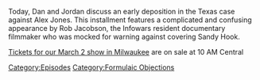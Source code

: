 {{DEFAULTSORT:
    #_EPISODE_0768:Formulaic Objections Part 14
}}{{Episode
    | title           = Formulaic Objections Part 14
    | caption         = Listen to this episode on [https://knowledgefight.libsyn.com/768-formulaic-objections-part-14 Libsyn] [https://open.spotify.com/episode/4nXfcQlo4jRgwfuqJhsxe1 Spotify], Read the [[Transcript/768: Formulaic Objections Part 14|Unofficial Transcript]], View discussion on [https://reddit.com/10f05pj Reddit]
    | episodeNumber   = 768
    | length          = 01:48:15
    | airDate         = January 18, 2023
    | episodeType     = [[:Category:Formulaic Objections|Formulaic Objections]]
    | appearance      = [[Rob Jacobson]], [[Mark Bankston]], [[Mark Enoch]]
    | previousEpisode = [[767: January 12, 2023]]
    | nextEpisode     = [[769: December 17, 2003]]
}}

{{Stub}}

Today, Dan and Jordan discuss an early deposition in the Texas case against Alex Jones. This installment features a complicated and confusing appearance by Rob Jacobson, the Infowars resident documentary filmmaker who was mocked for warning against covering Sandy Hook.

[https://xrayarcade.com/calendar/2023/03/02/knowledge-fight Tickets for our March 2 show in Milwaukee] are on sale at 10 AM Central

[[Category:Episodes]]
[[Category:Formulaic Objections]]
